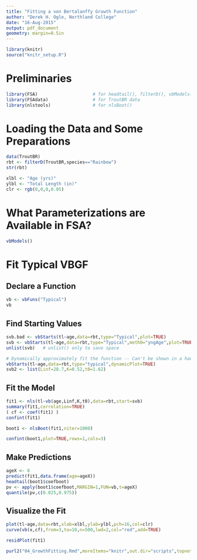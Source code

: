 ```yaml
---
title: "Fitting a von Bertalanffy Growth Function"
author: "Derek H. Ogle, Northland College"
date: "16-Aug-2015"
output: pdf_document
geometry: margin=0.5in
---
```


```r
library(knitr)
source("knitr_setup.R")
```

# Preliminaries
```r
library(FSA)                     # for headtail(), filterD(), vbModels(), vbStart(), vbFuns()
library(FSAdata)                 # for TroutBR data
library(nlstools)                # for nlsBoot()
```

# Loading the Data and Some Preparations
```r
data(TroutBR)
rbt <- filterD(TroutBR,species=="Rainbow")
str(rbt)
```

```r
xlbl <- "Age (yrs)"
ylbl <- "Total Length (in)"
clr <- rgb(0,0,0,0.05)
```

# What Parameterizations are Available in FSA?
```r
vbModels()
```

# Fit Typical VBGF
## Declare a Function
```r
vb <- vbFuns("Typical")
vb
```

## Find Starting Values
```r
svb.bad <- vbStarts(tl~age,data=rbt,type="Typical",plot=TRUE)             # Left
svb <- vbStarts(tl~age,data=rbt,type="Typical",meth0="yngAge",plot=TRUE)  # Right
unlist(svb)   # unlist() only to save space
```
```r
# Dynamically approximately fit the function -- Can't be shown in a handout
vbStarts(tl~age,data=rbt,type="typical",dynamicPlot=TRUE)
svb2 <- list(Linf=28.7,K=0.52,t0=1.62)
```

\newpage

## Fit the Model
```r
fit1 <- nls(tl~vb(age,Linf,K,t0),data=rbt,start=svb)
summary(fit1,correlation=TRUE)
( cf <- coef(fit1) )
confint(fit1)
```
```r
boot1 <- nlsBoot(fit1,niter=1000)
```
```r
confint(boot1,plot=TRUE,rows=1,cols=3)
```

## Make Predictions
```r
ageX <- 8
predict(fit1,data.frame(age=ageX))
headtail(boot1$coefboot)
pv <- apply(boot1$coefboot,MARGIN=1,FUN=vb,t=ageX)
quantile(pv,c(0.025,0.975))
```

## Visualize the Fit
```r
plot(tl~age,data=rbt,xlab=xlbl,ylab=ylbl,pch=16,col=clr)
curve(vb(x,cf),from=3,to=10,n=500,lwd=2,col="red",add=TRUE)
```
\newpage
```r
residPlot(fit1)
```


```r
purl2("04_GrowthFitting.Rmd",moreItems="knitr",out.dir="scripts",topnotes="AFS Portland 16-Aug-15")
```
